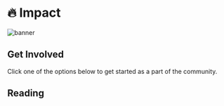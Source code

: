 
# 🔥 Impact

![banner](img/How_Koii_Benefits_You.svg)

<Description
  text="We've redesigned the web from the group up to reward contributions fairly.
  Whether you're a creator, developer, a fan, or just want to connect with
  family and friends, Koii pays you."
/>

## Get Involved

Click one of the options below to get started as a part of the community.&#x20;

<Cards>
  <Card
    title="<p><strong>Mine Attention</strong></p>"
    description=" <p>Get paid when your content gets attention, whether it's a website, blog, vlog, podcast, a meme, or a post on social media.</p>"
    link="/concepts/earning-koii/proof-of-real-traffic/attention-mining"
    linkText="Start Mining Attention"
    svgName="impact"
    cardPerRow="3"
  />
  <Card
    title="<p><strong>Join the Compute Sharing Economy</strong></p>"
    description="<p>If you've got hardware, we've got tasks. When you run a Koii Node, your personal devices can earn you passive income.</p>"
    link="/develop/microservices-and-tasks/run-a-task-node"
    linkText="Run a Node"
    svgName="node"
    cardPerRow="3"
  />
  <Card
    title="<p><strong>Apply for Ecosystem Support</strong></p>"
    description=" <p>Make your dream a reality. Get in touch with the Koii team, and we'll help you start turning your passion project into a business. We can also get you grant in KOII tokens to help you use the community compute network.</p>"
    link="/concepts/earning-koii/grants-program"
    linkText="Apply for a Grant"
    svgName="grant"
    cardPerRow="3"
  />
</Cards>

## Reading

<Cards>
  <Card
    title="<p><strong>Tokenomics</strong></p>"
    description=" <p>How does the KOII token work, why is it necessary, and how you can get your hands on some of them.</p>"
    link="/concepts/earning-koii/network-economics"
    linkText="Learn how the KOII token is distributed"
    svgName="tokenomics"
    cardPerRow="3"
  />
  <Card
    title="<p><strong>List of Grant Topics</strong></p>"
    description="<p>Check this blog post for a list of project ideas we'd love to see in the network.</p>"
    link="https://blog.koii.network/The-Koii-Grant-Program-Set-for-Launch/"
    linkText="Read about our vision for the new web"
    svgName="grant"
    cardPerRow="3"
  />
  <Card
    title="<p><strong>Deploy Apps that Pay Their Users</strong></p>"
    description=" <p>Koii makes it easy to build apps that empower their communities.</p>"
    link="social-tech"
    linkText="Click here to see the dev tools"
    svgName="tasks"
    cardPerRow="3"
  />
</Cards>
